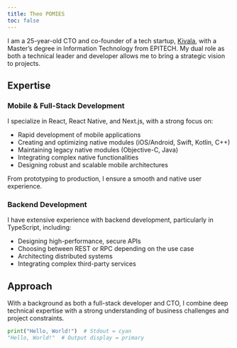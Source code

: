 ```yaml
---
title: Theo POMIES 
toc: false
---
```


I am a 25-year-old CTO and co-founder of a tech startup, [Kivala](https://www.kivala.fr){target="_blank"}, with a Master's degree in Information Technology from EPITECH. My dual role as both a technical leader and developer allows me to bring a strategic vision to projects.

## Expertise

### Mobile & Full-Stack Development

I specialize in React, React Native, and Next.js, with a strong focus on:

- Rapid development of mobile applications
- Creating and optimizing native modules (iOS/Android, Swift, Kotlin, C++) 
- Maintaining legacy native modules (Objective-C, Java)
- Integrating complex native functionalities
- Designing robust and scalable mobile architectures

From prototyping to production, I ensure a smooth and native user experience.

### Backend Development
I have extensive experience with backend development, particularly in TypeScript, including:

- Designing high-performance, secure APIs
- Choosing between REST or RPC depending on the use case
- Architecting distributed systems
- Integrating complex third-party services

## Approach
With a background as both a full-stack developer and CTO, I combine deep technical expertise with a strong understanding of business challenges and project constraints.

```python
print("Hello, World!")  # Stdout = cyan
"Hello, World!"  # Output display = primary
```